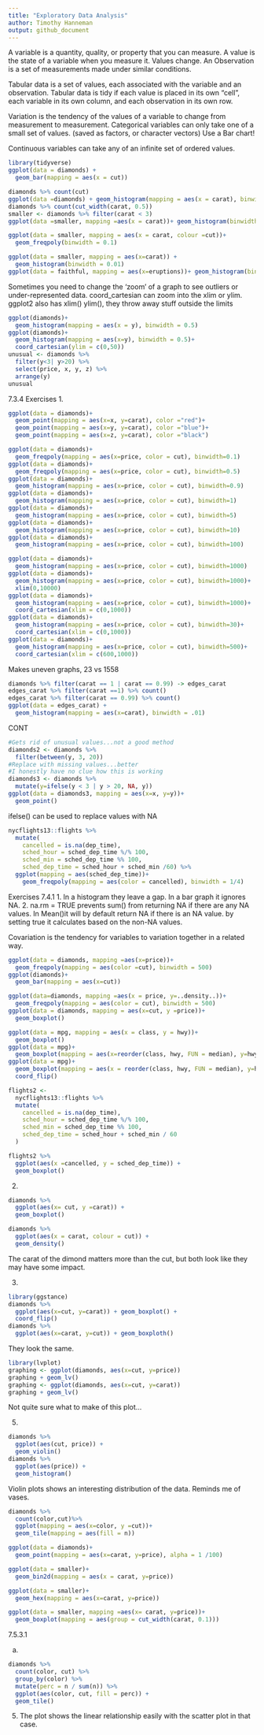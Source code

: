 ```yaml
---
title: "Exploratory Data Analysis"
author: Timothy Hanneman
output: github_document
---
```


A variable is a quantity, quality, or property that you can measure.
A value is the state of a variable when you measure it. Values change.
An Observation is a set of measurements made under similar conditions.

Tabular data is a set of values, each associated with the variable and an observation. 
Tabular data is tidy if each value is placed in its own "cell", each variable in its own column, and each observation in its own row.

Variation is the tendency of the values of a variable to change from measurement to measurement.
Categorical variables can only take one of a small set of values. (saved as factors, or character vectors) Use a Bar chart!

Continuous variables can take any of an infinite set of ordered values.

```r
library(tidyverse)
ggplot(data = diamonds) +
  geom_bar(mapping = aes(x = cut))

diamonds %>% count(cut)
ggplot(data =diamonds) + geom_histogram(mapping = aes(x = carat), binwidth = 0.5)
diamonds %>% count(cut_width(carat, 0.5))
smaller <- diamonds %>% filter(carat < 3)
ggplot(data =smaller, mapping =aes(x = carat))+ geom_histogram(binwidth = 0.1)

ggplot(data = smaller, mapping = aes(x = carat, colour =cut))+
  geom_freqpoly(binwidth = 0.1)

ggplot(data = smaller, mapping = aes(x=carat)) +
  geom_histogram(binwidth = 0.01)
ggplot(data = faithful, mapping = aes(x=eruptions))+ geom_histogram(binwidth = 0.25)
```

Sometimes you need to change the 'zoom' of a graph to see outliers or under-represented data.
coord_cartesian can zoom into the xlim or ylim. ggplot2 also has xlim() ylim(), they throw away stuff outside the limits
```r
ggplot(diamonds)+
  geom_histogram(mapping = aes(x = y), binwidth = 0.5)
ggplot(diamonds)+
  geom_histogram(mapping = aes(x=y), binwidth = 0.5)+
  coord_cartesian(ylim = c(0,50))
unusual <- diamonds %>%
  filter(y<3| y>20) %>%
  select(price, x, y, z) %>%
  arrange(y)
unusual
```

7.3.4 Exercises
1.
```r
ggplot(data = diamonds)+
  geom_point(mapping = aes(x=x, y=carat), color ="red")+
  geom_point(mapping = aes(x=y, y=carat), color ="blue")+
  geom_point(mapping = aes(x=z, y=carat), color ="black")

ggplot(data = diamonds)+
  geom_freqpoly(mapping = aes(x=price, color = cut), binwidth=0.1)
ggplot(data = diamonds)+
  geom_freqpoly(mapping = aes(x=price, color = cut), binwidth=0.5)
ggplot(data = diamonds)+
  geom_histogram(mapping = aes(x=price, color = cut), binwidth=0.9)
ggplot(data = diamonds)+
  geom_histogram(mapping = aes(x=price, color = cut), binwidth=1)
ggplot(data = diamonds)+
  geom_histogram(mapping = aes(x=price, color = cut), binwidth=5)
ggplot(data = diamonds)+
  geom_histogram(mapping = aes(x=price, color = cut), binwidth=10)
ggplot(data = diamonds)+
  geom_histogram(mapping = aes(x=price, color = cut), binwidth=100)
```
```r
ggplot(data = diamonds)+
  geom_histogram(mapping = aes(x=price, color = cut), binwidth=1000)
ggplot(data = diamonds)+
  geom_histogram(mapping = aes(x=price, color = cut), binwidth=1000)+
  xlim(0,10000)
ggplot(data = diamonds)+
  geom_histogram(mapping = aes(x=price, color = cut), binwidth=1000)+
  coord_cartesian(xlim = c(0,1000))
ggplot(data = diamonds)+
  geom_histogram(mapping = aes(x=price, color = cut), binwidth=30)+
  coord_cartesian(xlim = c(0,1000))
ggplot(data = diamonds)+
  geom_histogram(mapping = aes(x=price, color = cut), binwidth=500)+
  coord_cartesian(xlim = c(600,1000))
```
Makes uneven graphs, 23 vs 1558
```r
diamonds %>% filter(carat == 1 | carat == 0.99) -> edges_carat
edges_carat %>% filter(carat ==1) %>% count()
edges_carat %>% filter(carat == 0.99) %>% count()
ggplot(data = edges_carat) +
  geom_histogram(mapping = aes(x=carat), binwidth = .01)

```

CONT
```r
#Gets rid of unusual values...not a good method
diamonds2 <- diamonds %>%
  filter(between(y, 3, 20))
#Replace with missing values...better
#I honestly have no clue how this is working
diamonds3 <- diamonds %>%
  mutate(y=ifelse(y < 3 | y > 20, NA, y))
ggplot(data = diamonds3, mapping = aes(x=x, y=y))+
  geom_point()
```
ifelse() can be used to replace values with NA

```r
nycflights13::flights %>%
  mutate(
    cancelled = is.na(dep_time),
    sched_hour = sched_dep_time %/% 100,
    sched_min = sched_dep_time %% 100,
    sched_dep_time = sched_hour + sched_min /60) %>%
  ggplot(mapping = aes(sched_dep_time))+
    geom_freqpoly(mapping = aes(color = cancelled), binwidth = 1/4)
```
Exercises 7.4.1
1. In a histogram they leave a gap. In a bar graph it ignores NA.
2. na.rm = TRUE prevents sum() from returning NA if there are any NA values. In Mean()it will by default return NA if there is an NA value. by setting true it calculates based on the non-NA values.

Covariation is the tendency for variables to variation together in a related way.

```r
ggplot(data = diamonds, mapping =aes(x=price))+
  geom_freqpoly(mapping = aes(color =cut), binwidth = 500)
ggplot(diamonds)+
  geom_bar(mapping = aes(x=cut))
```
```r
ggplot(data=diamonds, mapping =aes(x = price, y=..density..))+
  geom_freqpoly(mapping = aes(color = cut), binwidth = 500)
ggplot(data = diamonds, mapping = aes(x=cut, y =price))+
  geom_boxplot()
```

```r
ggplot(data = mpg, mapping = aes(x = class, y = hwy))+
  geom_boxplot()
ggplot(data = mpg)+
  geom_boxplot(mapping = aes(x=reorder(class, hwy, FUN = median), y=hwy))
ggplot(data = mpg)+
  geom_boxplot(mapping = aes(x = reorder(class, hwy, FUN = median), y=hwy)) +
  coord_flip()
```

```r
flights2 <- 
  nycflights13::flights %>%
  mutate(
    cancelled = is.na(dep_time),
    sched_hour = sched_dep_time %/% 100,
    sched_min = sched_dep_time %% 100,
    sched_dep_time = sched_hour + sched_min / 60
  )

flights2 %>%
  ggplot(aes(x =cancelled, y = sched_dep_time)) +
  geom_boxplot()
```

2.

```r
diamonds %>%
  ggplot(aes(x= cut, y =carat)) +
  geom_boxplot()

diamonds %>%
  ggplot(aes(x = carat, colour = cut)) +
  geom_density()
```

The carat of the dimond matters more than the cut, but both look like they may have some impact.

3.


```r
library(ggstance)
diamonds %>%
  ggplot(aes(x=cut, y=carat)) + geom_boxplot() +
  coord_flip()
diamonds %>%
  ggplot(aes(x=carat, y=cut)) + geom_boxploth()
```

They look the same.



```r
library(lvplot)
graphing <- ggplot(diamonds, aes(x=cut, y=price))
graphing + geom_lv()
graphing <- ggplot(diamonds, aes(x=cut, y=carat))
graphing + geom_lv()

```

Not quite sure what to make of this plot...


5.
```r
diamonds %>%
  ggplot(aes(cut, price)) +
  geom_violin()
diamonds %>%
  ggplot(aes(price)) +
  geom_histogram()
```

Violin plots shows an interesting distribution of the data. Reminds me of vases.

```r
diamonds %>%
  count(color,cut)%>%
  ggplot(mapping = aes(x=color, y =cut))+
  geom_tile(mapping = aes(fill = n))
```

```r
ggplot(data = diamonds)+
  geom_point(mapping = aes(x=carat, y=price), alpha = 1 /100)


```
  
```r
ggplot(data = smaller)+
  geom_bin2d(mapping = aes(x = carat, y=price))

ggplot(data = smaller)+
  geom_hex(mapping = aes(x=carat, y=price))
```
  
```r
ggplot(data = smaller, mapping =aes(x= carat, y=price))+
  geom_boxplot(mapping = aes(group = cut_width(carat, 0.1)))
```
  
  7.5.3.1
  
  a. 
  
```r
diamonds %>%
  count(color, cut) %>%
  group_by(color) %>%
  mutate(perc = n / sum(n)) %>%
  ggplot(aes(color, cut, fill = perc)) +
  geom_tile()
```
  5. The plot shows the linear relationship easily with the scatter plot in that case.
  